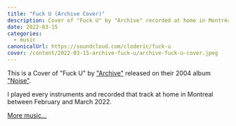 ```yaml
---
title: "Fuck U (Archive Cover)"
description: Cover of "Fuck U" by "Archive" recorded at home in Montréal between February and March 2022
date: 2022-03-15
categories:
  - music
canonicalUrl: https://soundcloud.com/cloderic/fuck-u
cover: /content/2022-03-15-archive-fuck-u/archive-fuck-u-cover.jpeg
---
```


<SoundCloud trackId="1241064967" originalHref="https://soundcloud.com/cloderic/fuck-u" downloadHref="/content/2022-03-15-archive-fuck-u/archive-fuck-u.mp3"/>

This is a Cover of "Fuck U" by ["Archive"](https://en.wikipedia.org/wiki/Archive_(band)) released on their 2004 album ["Noise"](https://en.wikipedia.org/wiki/Noise_(Archive_album)).

I played every instruments and recorded that track at home in Montreal between February and March 2022.

[More music...](/music)
